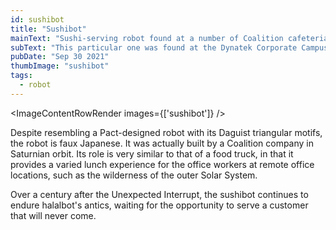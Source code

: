 ```yaml
---
id: sushibot
title: "Sushibot"
mainText: "Sushi-serving robot found at a number of Coalition cafeterias."
subText: "This particular one was found at the Dynatek Corporate Campus on Titan."
pubDate: "Sep 30 2021"
thumbImage: "sushibot"
tags:
  - robot
---
```



<ImageContentRowRender 
  images={['sushibot']}
/>

Despite resembling a Pact-designed robot with its Daguist triangular motifs, the robot is faux Japanese. It was actually built by a Coalition company in Saturnian orbit. Its role is very similar to that of a food truck, in that it provides a varied lunch experience for the office workers at remote office locations, such as the wilderness of the outer Solar System.

Over a century after the Unexpected Interrupt, the sushibot continues to endure halalbot's antics, waiting for the opportunity to serve a customer that will never come.